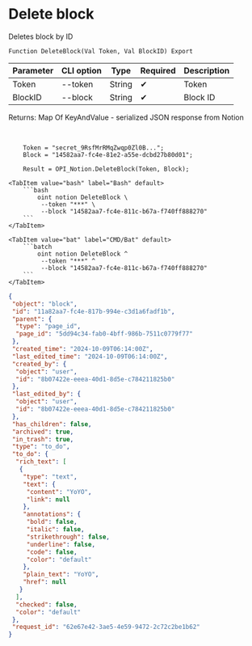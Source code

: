 ﻿---
sidebar_position: 4
---


# Delete block
 Deletes block by ID



`Function DeleteBlock(Val Token, Val BlockID) Export`

  | Parameter | CLI option | Type | Required | Description |
  |-|-|-|-|-|
  | Token | --token | String | &#x2714; | Token |
  | BlockID | --block | String | &#x2714; | Block ID |

  
  Returns:  Map Of KeyAndValue - serialized JSON response from Notion

<br/>




```bsl title="1C:Enterprise/OneScript code example"
    Token = "secret_9RsfMrRMqZwqp0Zl0B...";
    Block = "14582aa7-fc4e-81e2-a55e-dcbd27b80d01";

    Result = OPI_Notion.DeleteBlock(Token, Block);
```
 

 <Tabs>
  
    <TabItem value="bash" label="Bash" default>
        ```bash
            oint notion DeleteBlock \
             --token "***" \
             --block "14582aa7-fc4e-811c-b67a-f740ff888270"
        ```
    </TabItem>
  
    <TabItem value="bat" label="CMD/Bat" default>
        ```batch
            oint notion DeleteBlock ^
             --token "***" ^
             --block "14582aa7-fc4e-811c-b67a-f740ff888270"
        ```
    </TabItem>
</Tabs>


```json title="Result"
{
 "object": "block",
 "id": "11a82aa7-fc4e-817b-994e-c3d1a6fadf1b",
 "parent": {
  "type": "page_id",
  "page_id": "5dd94c34-fab0-4bff-986b-7511c0779f77"
 },
 "created_time": "2024-10-09T06:14:00Z",
 "last_edited_time": "2024-10-09T06:14:00Z",
 "created_by": {
  "object": "user",
  "id": "8b07422e-eeea-40d1-8d5e-c784211825b0"
 },
 "last_edited_by": {
  "object": "user",
  "id": "8b07422e-eeea-40d1-8d5e-c784211825b0"
 },
 "has_children": false,
 "archived": true,
 "in_trash": true,
 "type": "to_do",
 "to_do": {
  "rich_text": [
   {
    "type": "text",
    "text": {
     "content": "YoYO",
     "link": null
    },
    "annotations": {
     "bold": false,
     "italic": false,
     "strikethrough": false,
     "underline": false,
     "code": false,
     "color": "default"
    },
    "plain_text": "YoYO",
    "href": null
   }
  ],
  "checked": false,
  "color": "default"
 },
 "request_id": "62e67e42-3ae5-4e59-9472-2c72c2be1b62"
}
```
